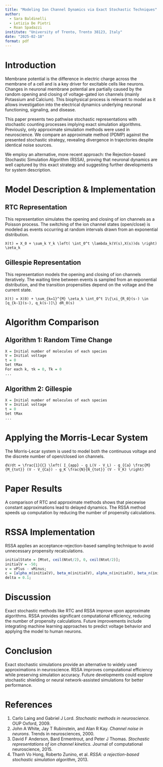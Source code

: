 ```yaml
---
title: "Modeling Ion Channel Dynamics via Exact Stochastic Techniques"
author:
  - Sara Baldinelli
  - Letizia De Pietri
  - Roan Spadazzi
institute: "University of Trento, Trento 38123, Italy"
date: "2025-02-18"
format: pdf
---
```


# Introduction

Membrane potential is the difference in electric charge across the membrane of a cell and is a key driver for excitable cells like neurons. Changes in neuronal membrane potential are partially caused by the random opening and closing of voltage-gated ion channels (mainly Potassium and Calcium). This biophysical process is relevant to model as it allows investigation into the electrical dynamics underlying neuronal functioning, signaling, and disease.

This paper presents two pathwise stochastic representations with stochastic counting processes implying exact simulation algorithms. Previously, only approximate simulation methods were used in neuroscience. We compare an approximate method (PDMP) against the presented stochastic strategy, revealing divergence in trajectories despite identical noise sources. 

We employ an alternative, more recent approach: the Rejection-based Stochastic Simulation Algorithm (RSSA), proving that neuronal dynamics are well captured by this exact strategy and suggesting further developments for system description.

# Model Description & Implementation

## RTC Representation

This representation simulates the opening and closing of ion channels as a Poisson process. The switching of the ion channel states (open/close) is modeled as events occurring at random intervals drawn from an exponential distribution.

```math
X(t) = X_0 + \sum_k Y_k \left( \int_0^t \lambda_k(V(s),X(s))ds \right) \zeta_k
```

## Gillespie Representation

This representation models the opening and closing of ion channels iteratively. The waiting time between events is sampled from an exponential distribution, and the transition propensities depend on the voltage and the current state.

```math
X(t) = X(0) + \sum_{k=1}^{M} \zeta_k \int_0^t 1\{\xi_{R_0}(s-) \in [q_{k-1}(s-), q_k(s-)]\} dR_0(s)
```

# Algorithm Comparison

## Algorithm 1: Random Time Change

```r
X = Initial number of molecules of each species
V = Initial voltage
t = 0
Set tMax
For each k, τk = 0, Tk = 0
...
```

## Algorithm 2: Gillespie

```r
X = Initial number of molecules of each species
V = Initial voltage
t = 0
Set tMax
...
```

# Applying the Morris-Lecar System

The Morris-Lecar system is used to model both the continuous voltage and the discrete number of open/closed ion channels.

```math
dV/dt = \frac{1}{C} \left( I_{app} - g_L(V - V_L) - g_{Ca} \frac{M}{M_{tot}} (V - V_{Ca}) - g_K \frac{N}{N_{tot}} (V - V_K) \right)
```

# Paper Results

A comparison of RTC and approximate methods shows that piecewise constant approximations lead to delayed dynamics. The RSSA method speeds up computation by reducing the number of propensity calculations.

# RSSA Implementation

RSSA applies an acceptance-rejection-based sampling technique to avoid unnecessary propensity recalculations.

```r
initialState = [Mtot, ceil(Ntot/2), 0, ceil(Ntot/2)];
initialV = -50;
v = vPlus - vMinus;
c = [alpha_m(initialV), beta_m(initialV), alpha_n(initialV), beta_n(initialV)];
delta = 0.1;
```

# Discussion

Exact stochastic methods like RTC and RSSA improve upon approximate algorithms. RSSA provides significant computational efficiency, reducing the number of propensity calculations. Future improvements include integrating machine learning approaches to predict voltage behavior and applying the model to human neurons.

# Conclusion

Exact stochastic simulations provide an alternative to widely used approximations in neuroscience. RSSA improves computational efficiency while preserving simulation accuracy. Future developments could explore stochastic shielding or neural network-assisted simulations for better performance.

# References

1. Carlo Laing and Gabriel J Lord. *Stochastic methods in neuroscience*. OUP Oxford, 2009.  
2. John A White, Jay T Rubinstein, and Alan R Kay. *Channel noise in neurons*. Trends in neurosciences, 2000.  
3. David F Anderson, Bard Ermentrout, and Peter J Thomas. *Stochastic representations of ion channel kinetics*. Journal of computational neuroscience, 2015.  
4. Thanh Vo Hong, Roberto Zunino, et al. *RSSA: a rejection-based stochastic simulation algorithm*, 2013.
